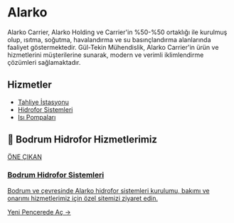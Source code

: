 # Alarko

Alarko Carrier, Alarko Holding ve Carrier'in %50-%50 ortaklığı ile kurulmuş olup, ısıtma, soğutma, havalandırma ve su basınçlandırma alanlarında faaliyet göstermektedir. Gül-Tekin Mühendislik, Alarko Carrier'in ürün ve hizmetlerini müşterilerine sunarak, modern ve verimli iklimlendirme çözümleri sağlamaktadır.

## Hizmetler

- [Tahliye İstasyonu](/hizmetlerimiz/tahliye-istasyonu)
- [Hidrofor Sistemleri](/hizmetlerimiz/hidrofor-sistemleri)
- [Isı Pompaları](/hizmetlerimiz/isi-pompalari)

## 🌟 Bodrum Hidrofor Hizmetlerimiz

<a href="https://bodrum-hidrofor.gul-tekinmuhendislik.com" target="_blank" rel="noopener noreferrer" class="link-card featured">
  <div class="link-card-content">
    <span class="badge">ÖNE ÇIKAN</span>
    <h3>Bodrum Hidrofor Sistemleri</h3>
    <p>Bodrum ve çevresinde Alarko hidrofor sistemleri kurulumu, bakımı ve onarımı hizmetlerimiz için özel sitemizi ziyaret edin.</p>
    <span class="link-card-cta">Yeni Pencerede Aç →</span>
  </div>
</a>